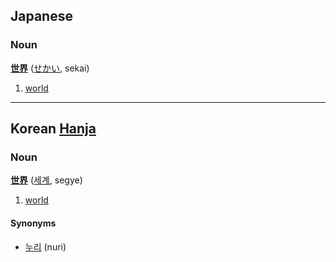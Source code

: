 ==Japanese==
===Noun===
'''[[世]][[界]]''' ([[せかい]], sekai)

# [[world]]

----

==Korean [[Hanja]]==
===Noun===
'''[[世]][[界]]''' ([[세계]], segye)

# [[world]]

====Synonyms====
*[[누리]] (nuri)